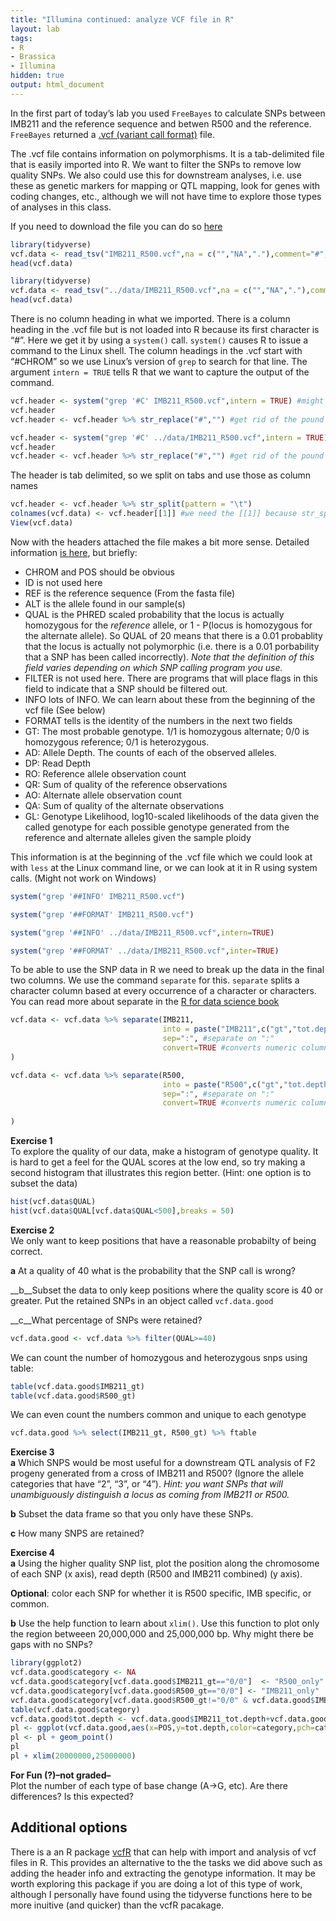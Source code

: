 ```yaml
---
title: "Illumina continued: analyze VCF file in R"
layout: lab
tags:
- R
- Brassica
- Illumina
hidden: true
output: html_document
---
```


In the first part of today's lab you used `FreeBayes` to calculate SNPs between IMB211 and the reference sequence and betwen R500 and the reference.  `FreeBayes` returned a [.vcf (variant call format)](http://www.1000genomes.org/wiki/Analysis/Variant%20Call%20Format/vcf-variant-call-format-version-40_) file.

The .vcf file contains information on polymorphisms.  It is a tab-delimited file that is easily imported into R.  We want to filter the SNPs to remove low quality SNPs.  We also could use this for downstream analyses, i.e. use these as genetic markers for mapping or QTL mapping, look for genes with coding changes, etc., although we will not have time to explore those types of analyses in this class.

If you need to download the file you can do so [here]({{site.baseurl}}/data/IMB211_R500.vcf.gz)

```r
library(tidyverse)
vcf.data <- read_tsv("IMB211_R500.vcf",na = c("","NA","."),comment="#",col_names = FALSE)
head(vcf.data)
```

```r
library(tidyverse)
vcf.data <- read_tsv("../data/IMB211_R500.vcf",na = c("","NA","."),comment="#",col_names = FALSE)
head(vcf.data)
```

There is no column heading in what we imported.  There is a column heading in the .vcf file but is not loaded into R because its first character is "#".  Here we get it by using a `system()` call.  `system()` causes R to issue a command to the Linux shell.  The column headings in the .vcf start with "#CHROM" so we use Linux's version of `grep` to search for that line.  The argument `intern = TRUE` tells R that we want to capture the output of the command.

```r
vcf.header <- system("grep '#C' IMB211_R500.vcf",intern = TRUE) #might not work on Windows
vcf.header
vcf.header <- vcf.header %>% str_replace("#","") #get rid of the pound sign
```

```r
vcf.header <- system("grep '#C' ../data/IMB211_R500.vcf",intern = TRUE) #might not work on Windows
vcf.header
vcf.header <- vcf.header %>% str_replace("#","") #get rid of the pound sign
```

The header is tab delimited, so we split on tabs and use those as column names
```r
vcf.header <- vcf.header %>% str_split(pattern = "\t")
colnames(vcf.data) <- vcf.header[[1]] #we need the [[1]] because str_split returns a list and we want the first element
View(vcf.data)
```

Now with the headers attached the file makes a bit more sense.  Detailed information [is here](https://samtools.github.io/hts-specs/VCFv4.2.pdf), but briefly:

* CHROM and POS should be obvious
* ID is not used here
* REF is the reference sequence (From the fasta file)
* ALT is the allele found in our sample(s)
* QUAL is the PHRED scaled probability that the locus is actually homozygous for the _reference_ allele, or 1 - P(locus is homozygous for the alternate allele).  So QUAL of 20 means that there is a 0.01 probablity that the locus is actually not polymorphic (i.e. there is a 0.01 porbability that a SNP has been called incorrectly). _Note that the definition of this field varies depending on which SNP calling program you use._
* FILTER is not used here.  There are programs that will place flags in this field to indicate that a SNP should be filtered out.
* INFO lots of INFO.  We can learn about these from the beginning of the vcf file (See below)
* FORMAT tells is the identity of the numbers in the next two fields
* GT: The most probable genotype.  1/1 is homozygous alternate; 0/0 is homozygous reference; 0/1 is heterozygous.
* AD: Allele Depth.  The counts of each of the observed alleles.
* DP: Read Depth
* RO: Reference allele observation count
* QR: Sum of quality of the reference observations
* AO: Alternate allele observation count
* QA: Sum of quality of the alternate observations
* GL: Genotype Likelihood, log10-scaled likelihoods of the data given the called genotype for each possible genotype generated from the reference and alternate alleles given the sample ploidy

This information is at the beginning of the .vcf file which we could look at with `less` at the Linux command line, or we can look at it in R using system calls.  (Might not work on Windows)

```r
system("grep '##INFO' IMB211_R500.vcf")

system("grep '##FORMAT' IMB211_R500.vcf")
```

```r
system("grep '##INFO' ../data/IMB211_R500.vcf",intern=TRUE)

system("grep '##FORMAT' ../data/IMB211_R500.vcf",inter=TRUE)
```

To be able to use the SNP data in R we need to break up the data in the final two columns.  We use the command `separate` for this.  `separate` splits a character column based at every occurrence of a character or characters.  You can read more about separate in the [R for data science book](http://r4ds.had.co.nz/tidy-data.html#separating-and-uniting)

```r
vcf.data <- vcf.data %>% separate(IMB211,
                                  into = paste("IMB211",c("gt","tot.depth","allele.depth", "ref.depth","ref.qual","alt.depth","alt.qual","gt.lik"),sep="_"), # new column names
                                  sep=":", #separate on ":" 
                                  convert=TRUE #converts numeric columns to numeric
)

vcf.data <- vcf.data %>% separate(R500,
                                  into = paste("R500",c("gt","tot.depth","allele.depth","ref.depth","ref.qual","alt.depth","alt.qual","gt.lik"),sep="_"), # new column names
                                  sep=":", #separate on ":" 
                                  convert=TRUE #converts numeric columns to numeric
                                  
)
```


__Exercise 1__  
To explore the quality of our data, make a histogram of genotype quality.  It is hard to get a feel for the QUAL scores at the low end, so try making a second histogram that illustrates this region better. (Hint: one option is to subset the data)
```r
hist(vcf.data$QUAL)
hist(vcf.data$QUAL[vcf.data$QUAL<500],breaks = 50)
```

__Exercise 2__  
We only want to keep positions that have a reasonable probabilty of being correct.  

__a__ At a quality of 40 what is the probability that the SNP call is wrong?

__b__Subset the data to only keep positions where the quality score is 40 or greater.  Put the retained SNPs in an object called `vcf.data.good`

__c__What percentage of SNPs were retained?

```r
vcf.data.good <- vcf.data %>% filter(QUAL>=40)
```

We can count the number of homozygous and heterozygous snps using table:

```r
table(vcf.data.good$IMB211_gt)
table(vcf.data.good$R500_gt)
```

We can even count the numbers common and unique to each genotype

```r
vcf.data.good %>% select(IMB211_gt, R500_gt) %>% ftable
```

__Exercise 3__  
__a__ Which SNPS would be most useful for a downstream QTL analysis of F2 progeny generated from a cross of IMB211 and R500?  (Ignore the allele categories that have "2", "3", or "4").  _Hint: you want SNPs that will unambiguously distinguish a locus as coming from IMB211 or R500._

__b__ Subset the data frame so that you only have these SNPs.  

__c__ How many SNPS are retained?

__Exercise 4__  
__a__ Using the higher quality SNP list, plot the position along the chromosome of each SNP (x axis), read depth (R500 and IMB211 combined) (y axis).  

__Optional__: color each SNP for whether it is R500 specific, IMB specific, or common.

__b__ Use the help function to learn about `xlim()`.  Use this function to plot only the region betweeen 20,000,000 and 25,000,000 bp.  Why might there be gaps with no SNPs? 

```r
library(ggplot2)
vcf.data.good$category <- NA                             
vcf.data.good$category[vcf.data.good$IMB211_gt=="0/0"]  <- "R500_only"
vcf.data.good$category[vcf.data.good$R500_gt=="0/0"] <- "IMB211_only"
vcf.data.good$category[vcf.data.good$R500_gt!="0/0" & vcf.data.good$IMB211_gt!="0/0"] <- "Both"
table(vcf.data.good$category)
vcf.data.good$tot.depth <- vcf.data.good$IMB211_tot.depth+vcf.data.good$R500_tot.depth
pl <- ggplot(vcf.data.good,aes(x=POS,y=tot.depth,color=category,pch=category))
pl <- pl + geom_point()
pl
pl + xlim(20000000,25000000)
```

__For Fun (?)--not graded--__  
Plot the number of each type of base change (A->G, etc).  Are there differences?  Is this expected?

## Additional options

There is a an R package [vcfR](https://cran.r-project.org/web/packages/vcfR/vignettes/intro_to_vcfR.html) that can help with import and analysis of vcf files in R.  This provides an alternative to the the tasks we did above such as adding the header info and extracting the genotype information.  It may be worth exploring this package if you are doing a lot of this type of work, although I personally have found using the tidyverse functions here to be more inuitive (and quicker) than the vcfR pacakage.
